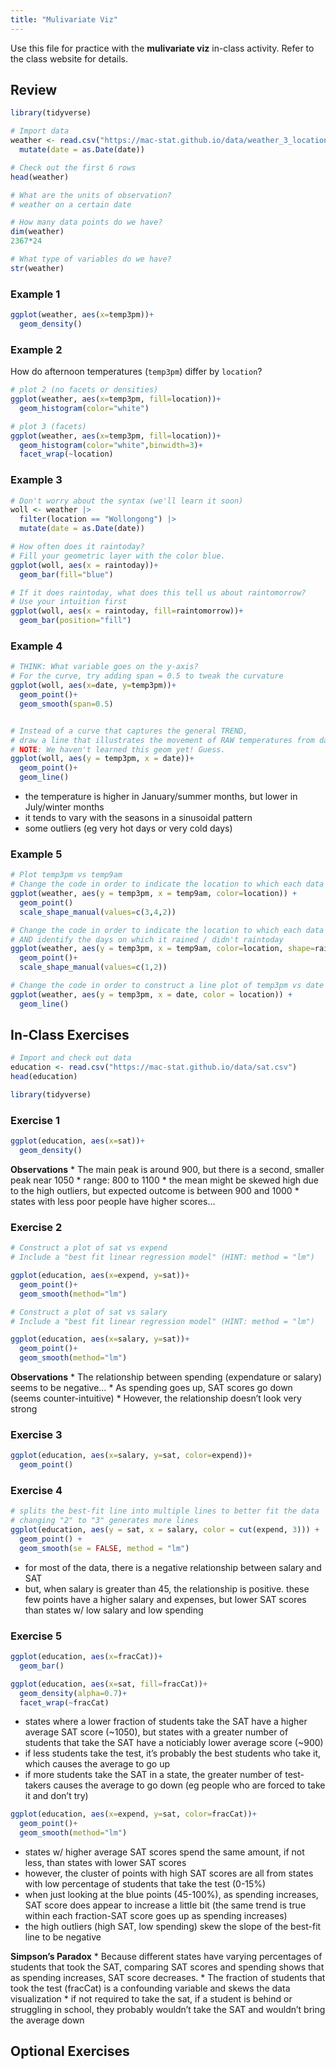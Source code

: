 ```yaml
---
title: "Mulivariate Viz"
---
```


Use this file for practice with the **mulivariate viz** in-class activity.  Refer to the class website for details.

## Review {.unnumbered}

```r
library(tidyverse)

# Import data
weather <- read.csv("https://mac-stat.github.io/data/weather_3_locations.csv") |> 
  mutate(date = as.Date(date))  

# Check out the first 6 rows
head(weather)

# What are the units of observation?
# weather on a certain date

# How many data points do we have? 
dim(weather)
2367*24

# What type of variables do we have?
str(weather)
```

### Example 1 {.unnumbered}

```r
ggplot(weather, aes(x=temp3pm))+
  geom_density()
```

### Example 2 {.unnumbered}
How do afternoon temperatures (`temp3pm`) differ by `location`?
```r
# plot 2 (no facets or densities)
ggplot(weather, aes(x=temp3pm, fill=location))+
  geom_histogram(color="white")

# plot 3 (facets)
ggplot(weather, aes(x=temp3pm, fill=location))+
  geom_histogram(color="white",binwidth=3)+
  facet_wrap(~location)

```

### Example 3 {.unnumbered}
```r
# Don't worry about the syntax (we'll learn it soon)
woll <- weather |>
  filter(location == "Wollongong") |> 
  mutate(date = as.Date(date))  

# How often does it raintoday?
# Fill your geometric layer with the color blue.
ggplot(woll, aes(x = raintoday))+
  geom_bar(fill="blue")

# If it does raintoday, what does this tell us about raintomorrow?
# Use your intuition first
ggplot(woll, aes(x = raintoday, fill=raintomorrow))+
  geom_bar(position="fill") 

```

### Example 4 {.unnumbered}
```r
# THINK: What variable goes on the y-axis?
# For the curve, try adding span = 0.5 to tweak the curvature
ggplot(woll, aes(x=date, y=temp3pm))+
  geom_point()+
  geom_smooth(span=0.5)


# Instead of a curve that captures the general TREND,
# draw a line that illustrates the movement of RAW temperatures from day to day
# NOTE: We haven't learned this geom yet! Guess.
ggplot(woll, aes(y = temp3pm, x = date))+
  geom_point()+
  geom_line()
```
* the temperature is higher in January/summer months, but lower in July/winter months
* it tends to vary with the seasons in a sinusoidal pattern
* some outliers (eg very hot days or very cold days)

### Example 5 {.unnumbered}
```r
# Plot temp3pm vs temp9am
# Change the code in order to indicate the location to which each data point corresponds
ggplot(weather, aes(y = temp3pm, x = temp9am, color=location)) + 
  geom_point()
  scale_shape_manual(values=c(3,4,2))

# Change the code in order to indicate the location to which each data point corresponds
# AND identify the days on which it rained / didn't raintoday
ggplot(weather, aes(y = temp3pm, x = temp9am, color=location, shape=raintoday)) + 
  geom_point()+
  scale_shape_manual(values=c(1,2))

```
```r
# Change the code in order to construct a line plot of temp3pm vs date for each separate location (no points!)
ggplot(weather, aes(y = temp3pm, x = date, color = location)) + 
  geom_line()
```
## In-Class Exercises
```r
# Import and check out data
education <- read.csv("https://mac-stat.github.io/data/sat.csv")
head(education)

library(tidyverse)
```

### Exercise 1 {.unnumbered}
```r
ggplot(education, aes(x=sat))+
  geom_density()
```
**Observations**
* The main peak is around 900, but there is a second, smaller peak near 1050
* range: 800 to 1100
* the mean might be skewed high due to the high outliers, but expected outcome is between 900 and 1000
* states with less poor people have higher scores...


### Exercise 2 {.unnumbered}
```r
# Construct a plot of sat vs expend
# Include a "best fit linear regression model" (HINT: method = "lm")

ggplot(education, aes(x=expend, y=sat))+
  geom_point()+
  geom_smooth(method="lm")

# Construct a plot of sat vs salary
# Include a "best fit linear regression model" (HINT: method = "lm")

ggplot(education, aes(x=salary, y=sat))+
  geom_point()+
  geom_smooth(method="lm")
```
**Observations**
* The relationship between spending (expendature or salary) seems to be negative...
* As spending goes up, SAT scores go down (seems counter-intuitive)
* However, the relationship doesn't look very strong

### Exercise 3 {.unnumbered}
```r
ggplot(education, aes(x=salary, y=sat, color=expend))+
  geom_point()
```

### Exercise 4 {.unnumberd}
```r
# splits the best-fit line into multiple lines to better fit the data
# changing "2" to "3" generates more lines
ggplot(education, aes(y = sat, x = salary, color = cut(expend, 3))) + 
  geom_point() + 
  geom_smooth(se = FALSE, method = "lm")
```
* for most of the data, there is a negative relationship between salary and SAT
* but, when salary is greater than 45, the relationship is positive. these few points have a higher salary and expenses, but lower SAT scores than states w/ low salary and low spending

### Exercise 5 {.unnumbered}
```r
ggplot(education, aes(x=fracCat))+
  geom_bar()
```
```r
ggplot(education, aes(x=sat, fill=fracCat))+
  geom_density(alpha=0.7)+
  facet_wrap(~fracCat)
```
* states where a lower fraction of students take the SAT have a higher average SAT score (~1050), but states with a greater number of students that take the SAT have a noticiably lower average score (~900)
* if less students take the test, it's probably the best students who take it, which causes the average to go up
* if more students take the SAT in a state, the greater number of test-takers causes the average to go down (eg people who are forced to take it and don't try)

```r
ggplot(education, aes(x=expend, y=sat, color=fracCat))+
  geom_point()+
  geom_smooth(method="lm")
```
* states w/ higher average SAT scores spend the same amount, if not less, than states with lower SAT scores
* however, the cluster of points with high SAT scores are all from states with low percentage of students that take the test (0-15%)
* when just looking at the blue points (45-100%), as spending increases, SAT score does appear to increase a little bit (the same trend is true within each fraction-SAT score goes up as spending increases)
* the high outliers (high SAT, low spending) skew the slope of the best-fit line to be negative 


**Simpson's Paradox**
* Because different states have varying percentages of students that took the SAT, comparing SAT scores and spending shows that as spending increases, SAT score decreases.
* The fraction of students that took the test (fracCat) is a confounding variable and skews the data visualization
* if not required to take the sat, if a student is behind or struggling in school, they probably wouldn't take the SAT and wouldn't bring the average down

## Optional Exercises

